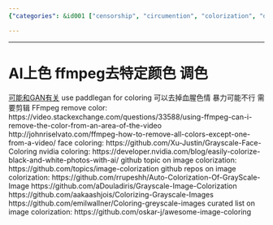 ```yaml
---
{"categories": &id001 ["censorship", "circumention", "colorization", "decolorization", "hue tweaks", "NSFW", "pyjom", "video generation", "video processing"], "category": "Image Processing", "date": "2022-05-28 08:12:37", "description": "This article explores the utilization of AI techniques, specifically PaddleGAN, for colorizing images and videos. Additionally, it highlights other tools and GitHub repositories available for image colorization.", "tags": *id001, "title": "AI上色"}

---
```


------
# AI上色 ffmpeg去特定颜色 调色
[可能和GAN有关](https://aistudio.baidu.com/aistudio/projectdetail/1161285?channelType=0&channel=0)
use paddlegan for coloring
可以去掉血腥色情 暴力可能不行 需要剪辑
FFmpeg remove color:
https://video.stackexchange.com/questions/33588/using-ffmpeg-can-i-remove-the-color-from-an-area-of-the-video
http://johnriselvato.com/ffmpeg-how-to-remove-all-colors-except-one-from-a-video/
face coloring:
https://github.com/Xu-Justin/Grayscale-Face-Coloring
nvidia coloring:
https://developer.nvidia.com/blog/easily-colorize-black-and-white-photos-with-ai/
github topic on image colorization:
https://github.com/topics/image-colorization
github repos on image colorization:
https://github.com/rrupeshh/Auto-Colorization-Of-GrayScale-Image
https://github.com/aDouladiris/Grayscale-Image-Colorization
https://github.com/aakaashjois/Colorizing-Grayscale-Images
https://github.com/emilwallner/Coloring-greyscale-images
curated list on image colorization:
https://github.com/oskar-j/awesome-image-coloring
